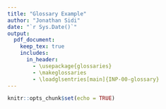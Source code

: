 ```yaml
---
title: "Glossary Example"
author: "Jonathan Sidi"
date: "`r Sys.Date()`"
output: 
  pdf_document:
    keep_tex: true
    includes:
      in_header: 
        - \usepackage{glossaries}
        - \makeglossaries
        - \loadglsentries[main]{INP-00-glossary}
---
```


```r
knitr::opts_chunk$set(echo = TRUE)
```

